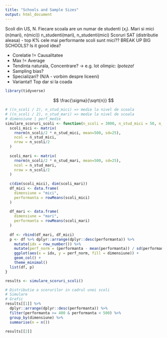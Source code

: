 ```yaml
---
title: "Schools and Sample Sizes"
output: html_document
---
```


Scoli din US, N. 
Fiecare scoala are un numar de studenti ($x_i$). Mari si mici (n(mari), n(mici))
n_studenti(mari), n_studenti(mici)
Scoruri SAT (distributie aleasa) - top K% cele mai performante scoli sunt mici??
BREAK UP BIG SCHOOLS? Is it good idea?

- Corelatie != Causalitatee
- Max != Average
- Tendinta naturala, Concentrare? -> e.g. lot olimpic: *Ipoteza!*
- Sampling bias?
- Specializari? (N/A - vorbim despre liceeni)
- Varianta!! Top dar si la coada

```r
library(tidyverse)
```


$$
\frac{\sigma}{\sqrt{n}}
$$

```r
# ((n_scoli / 2), n_stud_mici) => medie la nivel de scoala
# ((n_scoli / 2), n_stud_mari) => medie la nivel de scoala
# dimensiune | perf_medie
simulare_scoruri_scoli <- function(n_scoli = 3000, n_stud_mici = 50, n_stud_mari = 1000) {
  scoli_mici <- matrix(
    rnorm(n_scoli/2 * n_stud_mici, mean=500, sd=25),
    ncol = n_stud_mici,
    nrow = n_scoli/2
  )
  
  scoli_mari <- matrix(
    rnorm(n_scoli/2 * n_stud_mari, mean=500, sd=25),
    ncol = n_stud_mari,
    nrow = n_scoli/2
  )
  
  c(dim(scoli_mici), dim(scoli_mari))
  df_mici <- data.frame(
    dimensiune = "mici", 
    performanta = rowMeans(scoli_mici)
  )
  
  df_mari <- data.frame(
    dimensiune = "mari",
    performanta = rowMeans(scoli_mari)
  )
  
  df <- rbind(df_mari, df_mici)
  p <- df %>% dplyr::arrange(dplyr::desc(performanta)) %>% 
    mutate(idx = row_number()) %>% 
    mutate(perf_norm = (performanta - mean(performanta)) / sd(performanta)) %>% 
    ggplot(aes(x = idx, y = perf_norm, fill = dimensiune)) + 
    geom_col() + 
    theme_minimal()
  list(df, p)
}

results <- simulare_scoruri_scoli()
```

```r
# Distributie a scorurilor in cadrul unei scoli 
# Simulare
# Grafic
results[[1]] %>%
  dplyr::arrange(dplyr::desc(performanta)) %>% 
  filter(performanta >= 400 & performanta < 500) %>% 
  group_by(dimensiune) %>% 
  summarise(n = n())

results[[2]]
```


